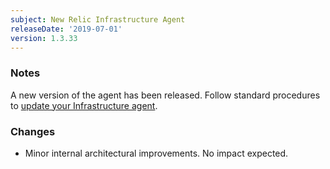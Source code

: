 ```yaml
---
subject: New Relic Infrastructure Agent
releaseDate: '2019-07-01'
version: 1.3.33
---
```


### Notes

A new version of the agent has been released. Follow standard procedures to [update your Infrastructure agent](/docs/infrastructure/new-relic-infrastructure/installation/update-infrastructure-agent).

### Changes

* Minor internal architectural improvements. No impact expected.
